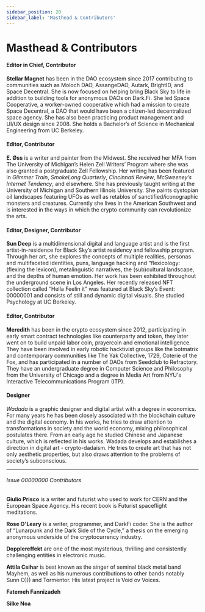 ```yaml
---
sidebar_position: 20
sidebar_label: 'Masthead & Contributors'
---
```


# Masthead & Contributors

#### Editor in Chief, Contributor 
**Stellar Magnet** has been in the DAO ecosystem since 2017 contributing to communities such as Moloch DAO, AssangeDAO, Autark, BrightID, and Space Decentral. She is now focused on helping bring Black Sky to life in addition to building tools for anonymous DAOs on Dark.Fi. She led Space Cooperative, a worker-owned cooperative which had a mission to create Space Decentral, a DAO that would have been a citizen-led decentralized space agency. She has also been practicing product management and UI/UX design since 2008. She holds a Bachelor’s of Science in Mechanical Engineering from UC Berkeley.

#### Editor, Contributor 
**E. Øss** is a writer and painter from the Midwest. She received her MFA from The University of Michigan’s Helen Zell Writers’ Program where she was also granted a postgraduate Zell Fellowship. Her writing has been featured in _Glimmer Train_, _SmokeLong Quarterly_, _Cincinnati Review_, _McSweeney’s Internet Tendency_, and elsewhere. She has previously taught writing at the University of Michigan and Southern Illinois University. She paints dystopian oil landscapes featuring UFOs as well as retablos of sanctified/iconographic monsters and creatures. Currently she lives in the American Southwest and is interested in the ways in which the crypto community can revolutionize the arts. 

#### Editor, Designer, Contributor
**Sun Deep** is a multidimensional digital and language artist and is the first artist-in-residence for Black Sky’s artist residency and fellowship program. Through her art, she explores the concepts of multiple realities, personas and multifaceted identities, puns, language hacking and “flexicology: (flexing the lexicon), metalinguistic narratives, the (sub)cultural landscape, and the depths of human emotion. Her work has been exhibited throughout the underground scene in Los Angeles. Her recently released NFT collection called “Hella Feelin it” was featured at Black Sky’s Event: 00000001 and consists of still and dynamic digital visuals. She studied Psychology at UC Berkeley.  

#### Editor, Contributor
**Meredith** has been in the crypto ecosystem since 2012, participating in early smart contract technologies like counterparty and token, they later went on to build unpaid labor coin, prayercoin and emotional intelligence. They have been involved in early robotic hacktivist groups like the botmatrix and  contemporary  communities like The Yak Collective, 1729, Coterie of the Fox, and has participated in a number of DAOs from Seedclub to Refractory. They have an undergraduate degree in Computer Science and Philosophy from the University of Chicago and a degree in Media Art from NYU's Interactive Telecommunications Program (ITP).

#### Designer
*Wadada* is a graphic designer and digital artist with a degree in economics. For many years he has been closely associated with the blockchain culture and the digital economy. In his works, he tries to draw attention to transformations in society and the world economy, mixing philosophical postulates there. From an early age he studied Chinese and Japanese culture, which is reflected in his works. Wadada develops and establishes a direction in digital art - crypto-dadaism. He tries to create art that has not only aesthetic properties, but also draws attention to the problems of society’s subconscious.

---

###### Issue 00000000 Contributors 

**Giulio Prisco** is a writer and futurist who used to work for CERN and the European Space Agency. His recent book is Futurist spaceflight meditations. 

**Rose O'Leary** is a writer, programmer, and DarkFi coder. She is the author of “Lunarpunk and the Dark Side of the Cycle,” a thesis on the emerging anonymous underside of the cryptocurrency industry. 

**Dopplereffekt** are one of the most mysterious, thrilling and consistently challenging entities in electronic music. 

**Attila Csihar** is best known as the singer of seminal black metal band Mayhem, as well as his numerous contributions to other bands notably Sunn O))) and Tormentor. His latest project is Void ov Voices.

**Fatemeh Fannizadeh**

**Silke Noa**